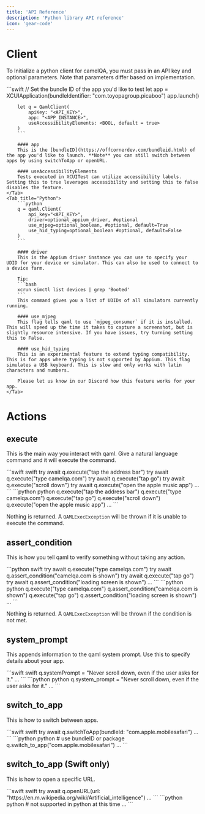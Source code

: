 ```yaml
---
title: 'API Reference'
description: 'Python library API reference'
icon: 'gear-code'
---
```


# Client
To Initialize a python client for camelQA, you must pass in an API key and optional parameters. Note that parameters differ based on implementation.

<Tabs>
    <Tab title="Swift">
        ```swift
        // Set the bundle ID of the app you'd like to test
        let app = XCUIApplication(bundleIdentifier: "com.toyopagroup.picaboo")
        app.launch()

        let q = QamlClient(
            apiKey: "<API_KEY>", 
            app: "<APP_INSTANCE>", 
            useAccessibilityElements: <BOOL, default = true>
        )
        ```

        #### app
        This is the [bundleID](https://offcornerdev.com/bundleid.html) of the app you'd like to launch. **Note** you can still switch between apps by using switchToApp or openURL.

        #### useAccessibilityElements
        Tests executed in XCUITest can utilize accessibility labels. Setting this to true leverages accessibility and setting this to false disables the feature. 
    </Tab>
    <Tab title="Python">
        ```python
        q = qaml.Client(
            api_key="<API_KEY>", 
            driver=optional_appium_driver, #optional
            use_mjpeg=optional_boolean, #optional, default=True
            use_hid_typing=optional_boolean #optional, default=False
        )
        ```

        #### driver
        This is the Appium driver instance you can use to specify your UDID for your device or simulator. This can also be used to connect to a device farm.

        Tip: 
        ```bash
        xcrun simctl list devices | grep 'Booted'
        ```
        This command gives you a list of UDIDs of all simulators currently running.

        #### use_mjpeg
        This flag tells qaml to use `mjpeg_consumer` if it is installed. This will speed up the time it takes to capture a screenshot, but is slightly resource intensive. If you have issues, try turning setting this to False.

        #### use_hid_typing
        This is an experimental feature to extend typing compatibility. This is for apps where typing is not supported by Appium. This flag simulates a USB keyboard. This is slow and only works with latin characters and numbers.

        Please let us know in our Discord how this feature works for your app.
    </Tab>
</Tabs>

# Actions

## execute

This is the main way you interact with qaml. Give a natural language command and it will execute the command. 

<CodeGroup>
    ```swift swift
    try await q.execute("tap the address bar")
    try await q.execute("type camelqa.com")
    try await q.execute("tap go")
    try await q.execute("scroll down")
    try await q.execute("open the apple music app")
    ...
    ```
    ```python python
    q.execute("tap the address bar")
    q.execute("type camelqa.com")
    q.execute("tap go")
    q.execute("scroll down")
    q.execute("open the apple music app")
    ...
    ```
</CodeGroup>
    
Nothing is returned. A `QAMLExecException` will be thrown if it is unable to execute the command.

## assert_condition
This is how you tell qaml to verify something without taking any action. 

<CodeGroup>
    ```python swift
    try await q.execute("type camelqa.com")
    try await q.assert_condition("camelqa.com is shown")
    try await q.execute("tap go")
    try await q.assert_condition("loading screen is shown")
    ...
    ```
    ```python python
    q.execute("type camelqa.com")
    q.assert_condition("camelqa.com is shown")
    q.execute("tap go")
    q.assert_condition("loading screen is shown")
    ...
    ```
</CodeGroup>

Nothing is returned. A `QAMLExecException` will be thrown if the condition is not met.

## system_prompt
This appends information to the qaml system prompt. Use this to specify details about your app. 

<CodeGroup>
```swift swift
q.systemPrompt = "Never scroll down, even if the user asks for it."
...
```
```python python
q.system_prompt = "Never scroll down, even if the user asks for it."
...
```
</CodeGroup>

## switch_to_app
This is how to switch between apps.

<CodeGroup>
    ```swift swift
    try await q.switchToApp(bundleId: "com.apple.mobilesafari")
    ...
    ```
    ```python python
    # use bundleID or package
    q.switch_to_app("com.apple.mobilesafari")
    ...
    ```
</CodeGroup>

## switch_to_app (Swift only)
This is how to open a specific URL. 

<CodeGroup>
    ```swift swift
    try await q.openURL(url: "https://en.m.wikipedia.org/wiki/Artificial_intelligence")
    ...
    ```
    ```python python
    # not supported in python at this time
    ...
    ```
</CodeGroup>
